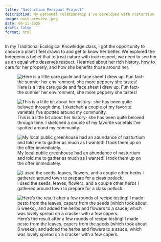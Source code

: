 ```yaml
---
title: "Nasturtium Personal Project"
description: My personal relationship I've developed with nasturtium
image: nast-preview.jpeg
date: 06-11-2025
draft: false
format: html
---
```


In my Traditional Ecological Knowledge class, I got the opportunity to choose a plant I feel drawn to and get to know her better. We explored the Indegenous belief that to treat nature with true respect, we need to see her as an equal who deserves respect. I learned about her rich history, how to care for her properly, and how she benefits those around her.

![Here is a little care guide and face sheet I drew up. Fun fact- the sunnier her environment, she more peppery she tastes!](nasttending.jpeg)

![This is a little bit about her history- she has been quite beloved through time. I sketched a couple of my favorite varietals I've spotted around my community.](nasthistory.jpeg)

![My local public greenhouse had an abundance of nasturtium and told me to gather as much as I wanted! I took them up on the offer immediately.](nasbasket.jpeg)

![I used the seeds, leaves, flowers, and a couple other herbs I gathered around town to prepare for a class potluck.](gathered.jpeg)

![Here's the result after a few rounds of recipe testing! I made pesto from the leaves, capers from the seeds (which took about 6 weeks), and added the herbs and flowers to a sauce, which was lovely spread on a cracker with a few capers.](nasturtiumfoods.jpeg)
